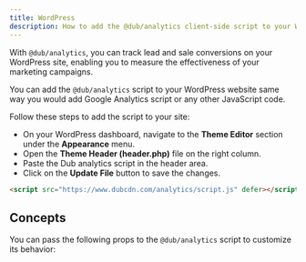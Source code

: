 ```yaml
---
title: WordPress
description: How to add the @dub/analytics client-side script to your WordPress site
---
```



With `@dub/analytics`, you can track lead and sale conversions on your WordPress site, enabling you to measure the effectiveness of your marketing campaigns.

You can add the `@dub/analytics` script to your WordPress website same way you would add Google Analytics script or any other JavaScript code.

Follow these steps to add the script to your site:

- On your WordPress dashboard, navigate to the **Theme Editor** section under the **Appearance** menu.
- Open the **Theme Header (header.php)** file on the right column.
- Paste the Dub analytics script in the header area.
- Click on the **Update File** button to save the changes.

```html
<script src="https://www.dubcdn.com/analytics/script.js" defer></script>
```

<ClientSideClickTrackingAddendum />

<DubClientInstallVerify />

## Concepts

You can pass the following props to the `@dub/analytics` script to customize its behavior:

<DubAnalyticsParams />
